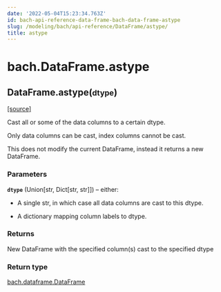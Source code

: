 ```yaml
---
date: '2022-05-04T15:23:34.763Z'
id: bach-api-reference-data-frame-bach-data-frame-astype
slug: /modeling/bach/api-reference/DataFrame/astype/
title: astype
---
```


# bach.DataFrame.astype

<div className="method">

<h2 className="signature-method"><span className="additional-name">DataFrame.</span><span className="name">astype(</span><small className="parameter-list"><span className="parameter" id="dtype">dtype</span></small>)</h2>


&#8203;<span className="view-source">[[source]](https://github.com/objectiv/objectiv-analytics/blob/main/bach/bach/dataframe.py)</span>

<div className="content">

Cast all or some of the data columns to a certain dtype.

Only data columns can be cast, index columns cannot be cast.

This does not modify the current DataFrame, instead it returns a new DataFrame.


### Parameters

**`dtype`** (Union[str, Dict[str, str]]) – either:

* A single str, in which case all data columns are cast to this dtype.


* A dictionary mapping column labels to dtype.






### Returns

New DataFrame with the specified column(s) cast to the specified dtype



### Return type

[bach.dataframe.DataFrame](/docs/modeling/bach/api-reference/DataFrame/bach.DataFrame.astype/)



</div>


</div>
